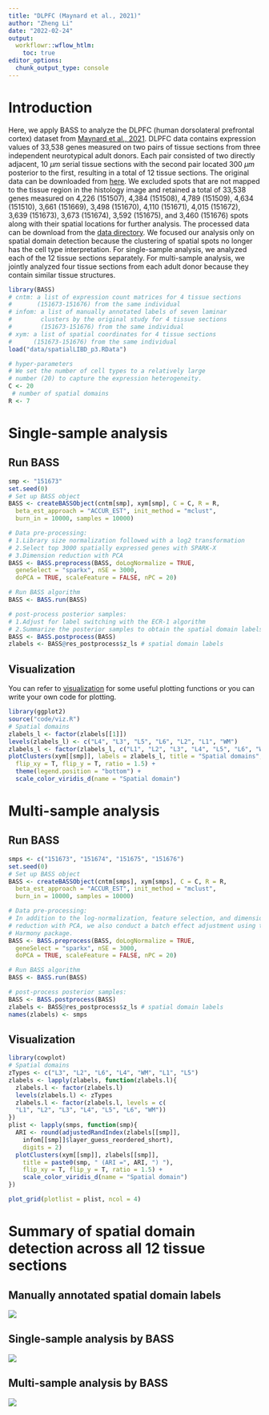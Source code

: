 ```yaml
---
title: "DLPFC (Maynard et al., 2021)"
author: "Zheng Li"
date: "2022-02-24"
output: 
  workflowr::wflow_htlm:
    toc: true
editor_options:
  chunk_output_type: console
---
```


# Introduction
Here, we apply BASS to analyze the DLPFC (human dorsolateral prefrontal cortex) 
dataset from 
[Maynard et al., 2021](https://www.nature.com/articles/s41593-020-00787-0). 
DLPFC data contains expression values of 33,538 genes measured on two pairs of 
tissue sections from three independent neurotypical adult donors. Each pair 
consisted of two directly adjacent, 10  $\mu m$ serial tissue sections with the 
second pair located 300 $\mu m$ posterior to the first, resulting in a total of 
12 tissue sections. The original data can be downloaded from 
[here](https://github.com/LieberInstitute/spatialLIBD). We excluded spots that 
are not mapped to the tissue region in the histology image and retained a total 
of 33,538 genes measured on 4,226 (151507), 4,384 (151508), 4,789 (151509), 
4,634 (151510), 3,661 (151669), 3,498 (151670), 4,110 (151671), 4,015 (151672), 
3,639 (151673), 3,673 (151674), 3,592 (151675), and 3,460 (151676) spots along 
with their spatial locations for further analysis. The processed data can be 
download from the 
[data directory](https://github.com/zhengli09/BASS-Analysis/tree/master/data). 
We focused our analysis only on spatial domain detection because the clustering 
of spatial spots no longer has the cell type interpretation. For single-sample 
analysis, we analyzed each of the 12 tissue sections separately. For multi-sample 
analysis, we jointly analyzed four tissue sections from each adult donor because 
they contain similar tissue structures. 

```r
library(BASS)
# cntm: a list of expression count matrices for 4 tissue sections
#       (151673-151676) from the same individual
# infom: a list of manually annotated labels of seven laminar 
#        clusters by the original study for 4 tissue sections
#        (151673-151676) from the same individual
# xym: a list of spatial coordinates for 4 tissue sections
#      (151673-151676) from the same individual 
load("data/spatialLIBD_p3.RData")

# hyper-parameters
# We set the number of cell types to a relatively large
# number (20) to capture the expression heterogeneity.
C <- 20
 # number of spatial domains
R <- 7
```

# Single-sample analysis
## Run BASS
```r
smp <- "151673"
set.seed(0)
# Set up BASS object
BASS <- createBASSObject(cntm[smp], xym[smp], C = C, R = R,
  beta_est_approach = "ACCUR_EST", init_method = "mclust",
  burn_in = 10000, samples = 10000)

# Data pre-processing:
# 1.Library size normalization followed with a log2 transformation
# 2.Select top 3000 spatially expressed genes with SPARK-X
# 3.Dimension reduction with PCA
BASS <- BASS.preprocess(BASS, doLogNormalize = TRUE,
  geneSelect = "sparkx", nSE = 3000,
  doPCA = TRUE, scaleFeature = FALSE, nPC = 20)

# Run BASS algorithm
BASS <- BASS.run(BASS)
```

```r
# post-process posterior samples:
# 1.Adjust for label switching with the ECR-1 algorithm
# 2.Summarize the posterior samples to obtain the spatial domain labels
BASS <- BASS.postprocess(BASS)
zlabels <- BASS@res_postprocess$z_ls # spatial domain labels
```

## Visualization
You can refer to 
[visualization](https://github.com/zhengli09/BASS-Analysis/tree/master/code/viz.R) 
for some useful plotting functions or you can write your own code for plotting.
```r
library(ggplot2)
source("code/viz.R")
# Spatial domains
zlabels_l <- factor(zlabels[[1]])
levels(zlabels_l) <- c("L4", "L3", "L5", "L6", "L2", "L1", "WM")
zlabels_l <- factor(zlabels_l, c("L1", "L2", "L3", "L4", "L5", "L6", "WM"))
plotClusters(xym[[smp]], labels = zlabels_l, title = "Spatial domains", 
  flip_xy = T, flip_y = T, ratio = 1.5) +
  theme(legend.position = "bottom") +
  scale_color_viridis_d(name = "Spatial domain")
```

# Multi-sample analysis
## Run BASS
```r
smps <- c("151673", "151674", "151675", "151676")
set.seed(0)
# Set up BASS object
BASS <- createBASSObject(cntm[smps], xym[smps], C = C, R = R,
  beta_est_approach = "ACCUR_EST", init_method = "mclust",
  burn_in = 10000, samples = 10000)

# Data pre-processing:
# In addition to the log-normalization, feature selection, and dimension
# reduction with PCA, we also conduct a batch effect adjustment using the
# Harmony package.
BASS <- BASS.preprocess(BASS, doLogNormalize = TRUE,
  geneSelect = "sparkx", nSE = 3000,
  doPCA = TRUE, scaleFeature = FALSE, nPC = 20)

# Run BASS algorithm
BASS <- BASS.run(BASS)
```

```r
# post-process posterior samples:
BASS <- BASS.postprocess(BASS)
zlabels <- BASS@res_postprocess$z_ls # spatial domain labels
names(zlabels) <- smps
```

## Visualization
```r
library(cowplot)
# Spatial domains
zTypes <- c("L3", "L2", "L6", "L4", "WM", "L1", "L5")
zlabels <- lapply(zlabels, function(zlabels.l){
  zlabels.l <- factor(zlabels.l)
  levels(zlabels.l) <- zTypes
  zlabels.l <- factor(zlabels.l, levels = c(
  "L1", "L2", "L3", "L4", "L5", "L6", "WM"))
})
plist <- lapply(smps, function(smp){
  ARI <- round(adjustedRandIndex(zlabels[[smp]], 
    infom[[smp]]$layer_guess_reordered_short), 
    digits = 2)
  plotClusters(xym[[smp]], zlabels[[smp]], 
    title = paste0(smp, " (ARI =", ARI, ") "),
    flip_xy = T, flip_y = T, ratio = 1.5) +
    scale_color_viridis_d(name = "Spatial domain")
})
```
```r
plot_grid(plotlist = plist, ncol = 4)
```

# Summary of spatial domain detection across all 12 tissue sections
## Manually annotated spatial domain labels
![](DLPFC_ground_truth.jpg)

## Single-sample analysis by BASS
![](DLPFC_BASS_1.jpg)

## Multi-sample analysis by BASS
![](DLPFC_BASS_4.jpg)
